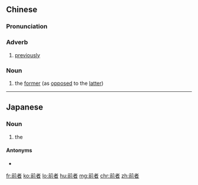 ==Chinese==
{{zh-forms}}

===Pronunciation===
{{zh-pron
|m=qiánzhě
|c=cin4 ze2
|mn=chêng-chiá
|cat=adv,n
}}

===Adverb===
{{zh-adv}}

# {{lb|zh|literary}} [[previously]]

===Noun===
{{zh-noun}}

# the [[former]] (as [[opposed]] to the [[latter]])

----

==Japanese==
{{ja-kanjitab|ぜん|しゃ|yomi=o}}

===Noun===
{{ja-noun|ぜんしゃ}}

# the {{l|en|former|id=first of aforementioned two items}}

====Antonyms====
* {{ja-r|後者|こうしゃ}}

[[fr:前者]]
[[ko:前者]]
[[lo:前者]]
[[hu:前者]]
[[mg:前者]]
[[chr:前者]]
[[zh:前者]]